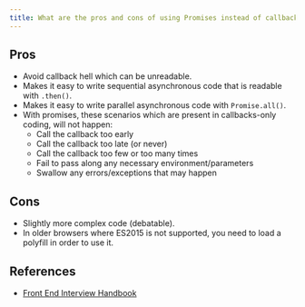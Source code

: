 ```yaml
---
title: What are the pros and cons of using Promises instead of callbacks?
---
```


## Pros

- Avoid callback hell which can be unreadable.
- Makes it easy to write sequential asynchronous code that is readable with `.then()`.
- Makes it easy to write parallel asynchronous code with `Promise.all()`.
- With promises, these scenarios which are present in callbacks-only coding, will not happen:
  - Call the callback too early
  - Call the callback too late (or never)
  - Call the callback too few or too many times
  - Fail to pass along any necessary environment/parameters
  - Swallow any errors/exceptions that may happen

## Cons

- Slightly more complex code (debatable).
- In older browsers where ES2015 is not supported, you need to load a polyfill in order to use it.

## References

- [Front End Interview Handbook](https://www.frontendinterviewhandbook.com/javascript-questions)
